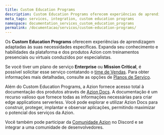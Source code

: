 ```yaml
---
title: Custom Education Programs
description: Custom Education Programs oferecem experiências de aprendizagem personalizadas adaptadas às suas necessidades específicas.
meta_tags: services, integration, custom education programs
namespace: documentation_services_custom_education_programs
permalink: /documentacao/servicos/custom-education-programs/
---
```


Os **Custom Education Programs** oferecem experiências de aprendizagem adaptadas às suas necessidades específicas. Expanda seu conhecimento e habilidades da plataforma e dos produtos Azion com treinamentos presenciais ou virtuais conduzidos por especialistas.

Se você tiver um plano de serviço **Enterprise** ou **Mission Critical**, é possível solicitar esse serviço contatando o [time de Vendas](https://www.azion.com/pt-br/contate-vendas/). Para obter informações mais detalhadas, consulte as opções de [Planos de Serviço](/pt-br/documentacao/servicos/planos-de-servico/).

Além do Custom Education Programs, a Azion fornece acesso total à documentação dos produtos através de [Azion Docs](https://www.azion.com/pt-br/documentacao/). A documentação é um recurso valioso que fornece todas as informações necessárias para criar edge applications serverless. Você pode explorar e utilizar Azion Docs para construir, proteger, implantar e observar aplicações, permitindo maximizar o potencial dos serviços da Azion.

Você também pode participar da [Comunidade Azion](https://discord.com/invite/Yp9N7RMVZy) no Discord e se integrar a uma comunidade de desenvolvedores.
